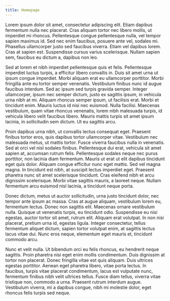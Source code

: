 ```yaml
---
title: Homepage
---
```


Lorem ipsum dolor sit amet, consectetur adipiscing elit. Etiam dapibus fermentum nulla nec placerat. Cras aliquam tortor nec libero mollis, ut imperdiet mi rhoncus. Pellentesque congue pellentesque nulla, vel tempor sapien maximus id. Sed nec enim faucibus, posuere ante vel, sodales mi. Phasellus ullamcorper justo sed faucibus viverra. Etiam vel dapibus lorem. Cras at sapien est. Suspendisse cursus varius scelerisque. Nullam sapien sem, faucibus eu dictum a, dapibus non leo.

Sed at lorem et nibh imperdiet pellentesque quis et felis. Pellentesque imperdiet luctus turpis, a efficitur libero convallis in. Duis sit amet urna ut ipsum congue imperdiet. Morbi aliquam erat eu ullamcorper porttitor. Morbi fringilla ante eu tortor semper venenatis. Vestibulum finibus nunc id augue faucibus interdum. Sed ac ipsum sed turpis gravida semper. Integer ullamcorper, ipsum nec semper dictum, justo ex sagittis ipsum, in vehicula urna nibh at mi. Aliquam rhoncus semper ipsum, ut facilisis erat. Morbi et tincidunt enim. Mauris luctus id nisi nec euismod. Nulla facilisi. Maecenas vestibulum, quam vitae rhoncus venenatis, lorem nibh malesuada turpis, id vehicula libero velit faucibus libero. Mauris mattis turpis sit amet ipsum lacinia, in sollicitudin sem dictum. Ut eu sagittis arcu.

Proin dapibus urna nibh, ut convallis lectus consequat eget. Praesent finibus tortor eros, quis dapibus tortor ullamcorper vitae. Vestibulum nec malesuada metus, ut mattis tortor. Fusce viverra faucibus nulla in venenatis. Sed at orci vel nisl sodales finibus. Pellentesque dui erat, vehicula sit amet sapien at, accumsan rutrum felis. Pellentesque sodales neque nec purus porttitor, non lacinia diam fermentum. Mauris ut erat ut elit dapibus tincidunt eget quis dolor. Aliquam congue efficitur nunc eget mattis. Sed vel magna magna. In tincidunt est nibh, at suscipit lectus imperdiet eget. Praesent pharetra nunc sit amet scelerisque tincidunt. Cras eleifend nibh et arcu dignissim scelerisque. Morbi vitae sagittis mauris, a laoreet neque. Nullam fermentum arcu euismod nisl lacinia, a tincidunt neque porta.

Donec dictum, metus ut auctor sollicitudin, urna justo tincidunt dolor, nec tempor ante ipsum ac massa. Cras at augue aliquam, vestibulum lorem eu, fermentum lectus. Donec non sagittis elit. Maecenas ornare vestibulum nulla. Quisque ut venenatis turpis, eu tincidunt odio. Suspendisse eu nisi egestas, auctor tortor sit amet, rutrum elit. Aliquam erat volutpat. In non nisi placerat, pretium urna id, egestas ligula. Integer consectetur, tellus fermentum aliquet dictum, sapien tortor volutpat enim, at sagittis lectus lacus vitae dui. Nunc eros neque, elementum eget mauris et, tincidunt commodo arcu.

Nunc et velit nulla. Ut bibendum orci eu felis rhoncus, eu hendrerit neque sagittis. Proin pharetra nisi eget enim mollis condimentum. Duis dignissim at tortor non placerat. Donec fringilla vitae est quis aliquam. Duis ultrices egestas porttitor. Aenean eget pharetra libero, vitae porta lectus. In faucibus, turpis vitae placerat condimentum, lacus est vulputate nunc, fermentum finibus nibh velit ultrices tellus. Fusce diam tellus, viverra vitae tristique non, commodo a urna. Praesent rutrum interdum augue. Vestibulum viverra, mi a dapibus congue, nibh mi molestie dolor, eget rhoncus felis turpis sed neque.
